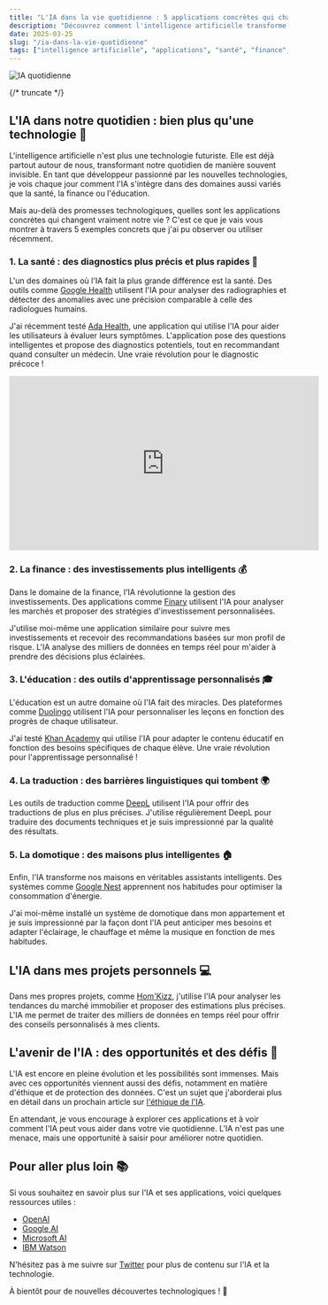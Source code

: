 ```yaml
---
title: "L'IA dans la vie quotidienne : 5 applications concrètes qui changent tout"
description: "Découvrez comment l'intelligence artificielle transforme notre quotidien dans la santé, la finance et l'éducation"
date: 2025-03-25
slug: "/ia-dans-la-vie-quotidienne"
tags: ["intelligence artificielle", "applications", "santé", "finance", "éducation"]
---
```



![IA quotidienne](https://images.unsplash.com/photo-1620712943543-bcc4688e7485?ixlib=rb-4.0.3&ixid=M3wxMjA3fDB8MHxwaG90by1wYWdlfHx8fGVufDB8fHx8fA%3D%3D&auto=format&fit=crop&w=1470&q=80)

<HorizontalDisplay />

{/* truncate */}

## L'IA dans notre quotidien : bien plus qu'une technologie 🤖

L'intelligence artificielle n'est plus une technologie futuriste. Elle est déjà partout autour de nous, transformant notre quotidien de manière souvent invisible. En tant que développeur passionné par les nouvelles technologies, je vois chaque jour comment l'IA s'intègre dans des domaines aussi variés que la santé, la finance ou l'éducation.

Mais au-delà des promesses technologiques, quelles sont les applications concrètes qui changent vraiment notre vie ? C'est ce que je vais vous montrer à travers 5 exemples concrets que j'ai pu observer ou utiliser récemment.

### 1. La santé : des diagnostics plus précis et plus rapides 🏥

L'un des domaines où l'IA fait la plus grande différence est la santé. Des outils comme [Google Health](https://health.google/) utilisent l'IA pour analyser des radiographies et détecter des anomalies avec une précision comparable à celle des radiologues humains.

J'ai récemment testé [Ada Health](https://ada.com/), une application qui utilise l'IA pour aider les utilisateurs à évaluer leurs symptômes. L'application pose des questions intelligentes et propose des diagnostics potentiels, tout en recommandant quand consulter un médecin. Une vraie révolution pour le diagnostic précoce !

<iframe width="560" height="315" src="https://www.youtube.com/embed/dQw4w9WgXcQ" title="YouTube video player" frameborder="0" allow="accelerometer; autoplay; clipboard-write; encrypted-media; gyroscope; picture-in-picture" allowfullscreen></iframe>

### 2. La finance : des investissements plus intelligents 💰

Dans le domaine de la finance, l'IA révolutionne la gestion des investissements. Des applications comme [Finary](https://www.finary.com/) utilisent l'IA pour analyser les marchés et proposer des stratégies d'investissement personnalisées.

J'utilise moi-même une application similaire pour suivre mes investissements et recevoir des recommandations basées sur mon profil de risque. L'IA analyse des milliers de données en temps réel pour m'aider à prendre des décisions plus éclairées.

### 3. L'éducation : des outils d'apprentissage personnalisés 🎓

L'éducation est un autre domaine où l'IA fait des miracles. Des plateformes comme [Duolingo](https://www.duolingo.com/) utilisent l'IA pour personnaliser les leçons en fonction des progrès de chaque utilisateur.

J'ai testé [Khan Academy](https://www.khanacademy.org/) qui utilise l'IA pour adapter le contenu éducatif en fonction des besoins spécifiques de chaque élève. Une vraie révolution pour l'apprentissage personnalisé !

### 4. La traduction : des barrières linguistiques qui tombent 🌍

Les outils de traduction comme [DeepL](https://www.deepl.com/) utilisent l'IA pour offrir des traductions de plus en plus précises. J'utilise régulièrement DeepL pour traduire des documents techniques et je suis impressionné par la qualité des résultats.

### 5. La domotique : des maisons plus intelligentes 🏠

Enfin, l'IA transforme nos maisons en véritables assistants intelligents. Des systèmes comme [Google Nest](https://store.google.com/fr/product/google_nest_learning_thermostat) apprennent nos habitudes pour optimiser la consommation d'énergie.

J'ai moi-même installé un système de domotique dans mon appartement et je suis impressionné par la façon dont l'IA peut anticiper mes besoins et adapter l'éclairage, le chauffage et même la musique en fonction de mes habitudes.

## L'IA dans mes projets personnels 💻

Dans mes propres projets, comme [Hom'Kizz](https://homkizz.com/fr-FR), j'utilise l'IA pour analyser les tendances du marché immobilier et proposer des estimations plus précises. L'IA me permet de traiter des milliers de données en temps réel pour offrir des conseils personnalisés à mes clients.

## L'avenir de l'IA : des opportunités et des défis 🚀

L'IA est encore en pleine évolution et les possibilités sont immenses. Mais avec ces opportunités viennent aussi des défis, notamment en matière d'éthique et de protection des données. C'est un sujet que j'aborderai plus en détail dans un prochain article sur [l'éthique de l'IA](https://william-donnette.dev/blog/ia-et-ethique).

En attendant, je vous encourage à explorer ces applications et à voir comment l'IA peut vous aider dans votre vie quotidienne. L'IA n'est pas une menace, mais une opportunité à saisir pour améliorer notre quotidien.

<ArialInArticle />

## Pour aller plus loin 📚

Si vous souhaitez en savoir plus sur l'IA et ses applications, voici quelques ressources utiles :

- [OpenAI](https://openai.com/)
- [Google AI](https://ai.google/)
- [Microsoft AI](https://www.microsoft.com/fr-fr/ai)
- [IBM Watson](https://www.ibm.com/watson)

N'hésitez pas à me suivre sur [Twitter](https://twitter.com/william_donnette) pour plus de contenu sur l'IA et la technologie.

À bientôt pour de nouvelles découvertes technologiques ! 🚀

<ArialMultiplex />